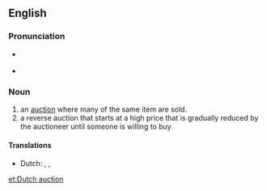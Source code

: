 ==English==
{{wikipedia}}
===Pronunciation===
* {{a|UK}} {{IPA|/ˌdʌtʃ ˈɔːk.ʃən/}}
* {{a|US}} {{IPA|/dətʃ ɑkʃɪn/}}

===Noun===
{{en-noun|head=[[Dutch]] [[auction]]}}

# an [[auction]] where many of the same item are sold.
# a reverse auction that starts at a high price that is gradually reduced by the auctioneer until someone is willing to buy

====Translations====
{{trans-top|1}}
{{trans-mid}}
{{trans-bottom}}
{{trans-top|2 a reverse auction}}
* Dutch: {{t+|nl|afslag|m}}, {{t|nl|afslag bij afmijning|m}}, {{t+|nl|veiling bij afslag|f}}
{{trans-mid}}
{{trans-bottom}}

[[et:Dutch auction]]